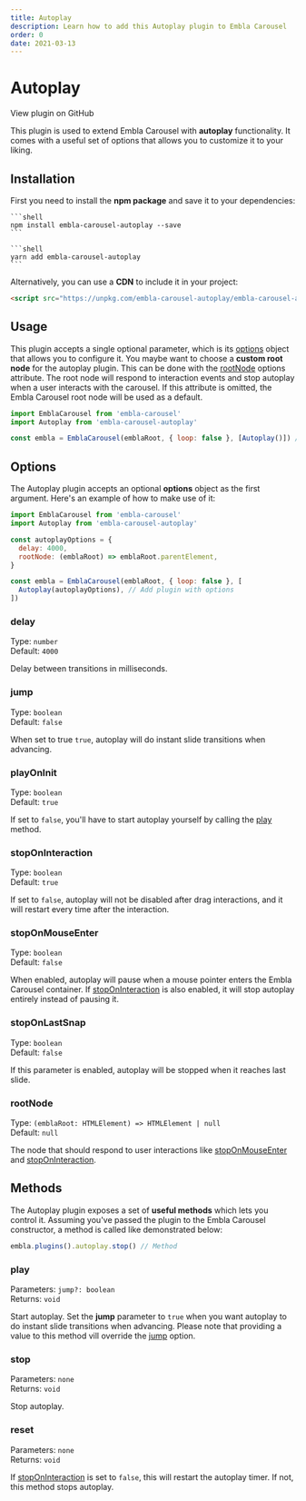 ```yaml
---
title: Autoplay
description: Learn how to add this Autoplay plugin to Embla Carousel
order: 0
date: 2021-03-13
---
```



# Autoplay

<RepositoryLink to="https://github.com/davidjerleke/embla-carousel/tree/master/packages/embla-carousel-autoplay">
  View plugin on GitHub
</RepositoryLink>

This plugin is used to extend Embla Carousel with **autoplay** functionality. It comes with a useful set of options that allows you to customize it to your liking.

## Installation

First you need to install the **npm package** and save it to your dependencies:

<Tabs groupId="package-manager">
  <TabsItem label="npm" value="npm">

    ```shell
    npm install embla-carousel-autoplay --save
    ```

  </TabsItem>
  <TabsItem label="yarn" value="yarn">

    ```shell
    yarn add embla-carousel-autoplay
    ```

  </TabsItem>
</Tabs>

Alternatively, you can use a **CDN** to include it in your project:

```html
<script src="https://unpkg.com/embla-carousel-autoplay/embla-carousel-autoplay.umd.js"></script>
```

## Usage

This plugin accepts a single optional parameter, which is its [options](/plugins/autoplay/#options) object that allows you to configure it. You maybe want to choose a **custom root node** for the autoplay plugin. This can be done with the [rootNode](/plugins/autoplay/#rootnode) options attribute. The root node will respond to interaction events and stop autoplay when a user interacts with the carousel. If this attribute is omitted, the Embla Carousel root node will be used as a default.

```js
import EmblaCarousel from 'embla-carousel'
import Autoplay from 'embla-carousel-autoplay'

const embla = EmblaCarousel(emblaRoot, { loop: false }, [Autoplay()]) // Add plugin
```

## Options

The Autoplay plugin accepts an optional **options** object as the first argument. Here's an example of how to make use of it:

```js
import EmblaCarousel from 'embla-carousel'
import Autoplay from 'embla-carousel-autoplay'

const autoplayOptions = {
  delay: 4000,
  rootNode: (emblaRoot) => emblaRoot.parentElement,
}

const embla = EmblaCarousel(emblaRoot, { loop: false }, [
  Autoplay(autoplayOptions), // Add plugin with options
])
```

### delay

Type: <BrandPrimaryText>`number`</BrandPrimaryText>  
Default: <BrandSecondaryText>`4000`</BrandSecondaryText>

Delay between transitions in milliseconds.

### jump

Type: <BrandPrimaryText>`boolean`</BrandPrimaryText>  
Default: <BrandSecondaryText>`false`</BrandSecondaryText>

When set to true `true`, autoplay will do instant slide transitions when advancing.

### playOnInit

Type: <BrandPrimaryText>`boolean`</BrandPrimaryText>  
Default: <BrandSecondaryText>`true`</BrandSecondaryText>

If set to `false`, you'll have to start autoplay yourself by calling the [play](/plugins/autoplay/#play) method.

### stopOnInteraction

Type: <BrandPrimaryText>`boolean`</BrandPrimaryText>  
Default: <BrandSecondaryText>`true`</BrandSecondaryText>

If set to `false`, autoplay will not be disabled after drag interactions, and it will restart every time after the interaction.

### stopOnMouseEnter

Type: <BrandPrimaryText>`boolean`</BrandPrimaryText>  
Default: <BrandSecondaryText>`false`</BrandSecondaryText>

When enabled, autoplay will pause when a mouse pointer enters the Embla Carousel container. If [stopOnInteraction](/plugins/autoplay/#stoponinteraction) is also enabled, it will stop autoplay entirely instead of pausing it.

### stopOnLastSnap

Type: <BrandPrimaryText>`boolean`</BrandPrimaryText>  
Default: <BrandSecondaryText>`false`</BrandSecondaryText>

If this parameter is enabled, autoplay will be stopped when it reaches last slide.

### rootNode

Type: <BrandPrimaryText>`(emblaRoot: HTMLElement) => HTMLElement | null`</BrandPrimaryText>  
Default: <BrandSecondaryText>`null`</BrandSecondaryText>

The node that should respond to user interactions like [stopOnMouseEnter](/plugins/autoplay/#stoponmouseenter) and [stopOnInteraction](/plugins/autoplay/#stoponinteraction).

## Methods

The Autoplay plugin exposes a set of **useful methods** which lets you control it. Assuming you've passed the plugin to the Embla Carousel constructor, a method is called like demonstrated below:

```js
embla.plugins().autoplay.stop() // Method
```

### play

Parameters: <BrandPrimaryText>`jump?: boolean`</BrandPrimaryText>  
Returns: <BrandSecondaryText>`void`</BrandSecondaryText>

Start autoplay. Set the **jump** parameter to `true` when you want autoplay to do instant slide transitions when advancing. Please note that providing a value to this method vill override the [jump](/plugins/autoplay/#jump) option.

### stop

Parameters: <BrandPrimaryText>`none`</BrandPrimaryText>  
Returns: <BrandSecondaryText>`void`</BrandSecondaryText>

Stop autoplay.

### reset

Parameters: <BrandPrimaryText>`none`</BrandPrimaryText>  
Returns: <BrandSecondaryText>`void`</BrandSecondaryText>

If [stopOnInteraction](/plugins/autoplay/#stoponinteraction) is set to `false`, this will restart the autoplay timer. If not, this method stops autoplay.

